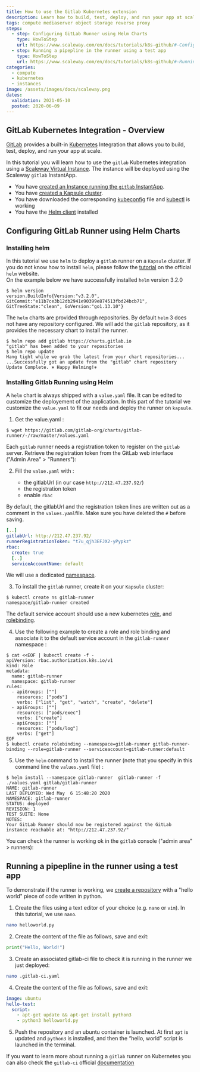 ```yaml
---
title: How to use the Gitlab Kubernetes extension
description: Learn how to build, test, deploy, and run your app at scale using the Gitlab Kubernetes integration
tags: compute mediaserver object storage reverse proxy
steps:
  - step: Configuring GitLab Runner using Helm Charts
    type: HowToStep
    url: https://www.scaleway.com/en/docs/tutorials/k8s-github/#-Configuring-GitLab-Runner-using-Helm-Charts
  - step: Running a pipepline in the runner using a test app
    type: HowToStep
    url: https://www.scaleway.com/en/docs/tutorials/k8s-github/#-Running-a-pipepline-in-the-runner-using-a-test-app
categories:
  - compute
  - kubernetes
  - instances
image: /assets/images/docs/scaleway.png
dates:
  validation: 2021-05-10
  posted: 2020-06-09
---
```


## GitLab Kubernetes Integration - Overview

[GitLab](https://about.gitlab.com/) provides a built-in [Kubernetes](https://kubernetes.io) Integration that allows you to build, test, deploy, and run your app at scale.

In this tutorial you will learn how to use the `gitlab` Kubernetes integration using a [Scaleway Virtual Instance](https://www.scaleway.com/en/virtual-instances/).
The instance will be deployed using the Scaleway `gitlab` InstantApp.

<Message type="requirement">

- You have [created an Instance running the `gitlab` InstantApp](/tutorials/gitlab-instant-app).
- You have [created a Kapsule cluster](/compute/kubernetes/how-to/create-cluster/).
- You have downloaded the corresponding [kubeconfig](/compute/kubernetes/how-to/edit-cluster/) file and [kubectl](/compute/kubernetes/how-to/connect-cluster-kubectl/) is working
- You have the [Helm client](https://helm.sh/docs/intro/install/) installed

</Message>

## Configuring GitLab Runner using Helm Charts

### Installing helm

In this tutorial we use `helm` to deploy a `gitlab` runner on a `Kapsule` cluster.
If you do not know how to install `helm`, please follow the [tutorial](https://helm.sh/docs/intro/install/) on the official `helm` website.  
On the example below we have successfully installed `helm` version 3.2.0

```
$ helm version
version.BuildInfo{Version:"v3.2.0", GitCommit:"e11b7ce3b12db2941e90399e874513fbd24bcb71", GitTreeState:"clean", GoVersion:"go1.13.10"}
```

The `helm` charts are provided through repositories. By default `helm` 3 does not have any repository configured.
We will add the `gitlab` repository, as it provides the necessary chart to install the runner.

```
$ helm repo add gitlab https://charts.gitlab.io
"gitlab" has been added to your repositories
$ helm repo update
Hang tight while we grab the latest from your chart repositories...
...Successfully got an update from the "gitlab" chart repository
Update Complete. ⎈ Happy Helming!⎈
```

### Installing Gitlab Running using Helm

A `helm` chart is always shipped with a `value.yaml` file. It can be edited to customize the deployement of the application.
In this part of the tutorial we customize the `value.yaml` to fit our needs and deploy the runner on `kapsule`.

1. Get the value.yaml :

  ```
  $ wget https://gitlab.com/gitlab-org/charts/gitlab-runner/-/raw/master/values.yaml
  ```

  Each `gitlab` runner needs a registration token to register on the `gitlab` server.
  Retrieve the registration token from the GitLab web interface ("Admin Area" > "Runners"):

  <Lightbox src="scaleway-token.png" alt="" />

2. Fill the `value.yaml` with :

    - the gitlabUrl (in our case `http://212.47.237.92/`)
    - the registration token
    - enable `rbac`

  <Message type="note"> 
  
  By default, the gitlabUrl and the registration token lines are written out as a comment in the `values.yaml`file. Make sure you have deleted the `#` before saving.

  </Message>

  ```yaml
  [..]
  gitlabUrl: http://212.47.237.92/
  runnerRegistrationToken: "t7u_qjh3EFJX2-yPypkz"
  rbac:
    create: true
    [..]
    serviceAccountName: default
  ```

  We will use a dedicated [namespace](https://kubernetes.io/docs/concepts/overview/working-with-objects/namespaces/).

3. To install the `gitlab` runner, create it on your `Kapsule` cluster:

  ```
  $ kubectl create ns gitlab-runner
  namespace/gitlab-runner created
  ```

  The default service account should use a new kubernetes [role](https://kubernetes.io/docs/reference/access-authn-authz/rbac/#role-example), and [rolebinding](https://kubernetes.io/docs/reference/access-authn-authz/rbac/#rolebinding-example).

4. Use the following example to create a role and role binding and associate it to the default service account in the `gitlab-runner` namespace :

  ```
  $ cat <<EOF | kubectl create -f -
  apiVersion: rbac.authorization.k8s.io/v1
  kind: Role
  metadata:
    name: gitlab-runner
    namespace: gitlab-runner
  rules:
    - apiGroups: [""]
      resources: ["pods"]
      verbs: ["list", "get", "watch", "create", "delete"]
    - apiGroups: [""]
      resources: ["pods/exec"]
      verbs: ["create"]
    - apiGroups: [""]
      resources: ["pods/log"]
      verbs: ["get"]
  EOF
  $ kubectl create rolebinding --namespace=gitlab-runner gitlab-runner-binding --role=gitlab-runner --serviceaccount=gitlab-runner:default
  ```

5. Use the `helm` command to install the runner (note that you specify in this command line the `values.yaml` file) :

  ```
  $ helm install --namespace gitlab-runner  gitlab-runner -f ./values.yaml gitlab/gitlab-runner
  NAME: gitlab-runner
  LAST DEPLOYED: Wed May  6 15:48:20 2020
  NAMESPACE: gitlab-runner
  STATUS: deployed
  REVISION: 1
  TEST SUITE: None
  NOTES:
  Your GitLab Runner should now be registered against the GitLab instance reachable at: "http://212.47.237.92/"
  ```

  You can check the runner is working ok in the `gitlab` console ("admin area" > runners):

  <Lightbox src="scaleway-runnerok.png" alt="" />

## Running a pipepline in the runner using a test app

To demonstrate if the runner is working, we [create a repository](https://docs.gitlab.com/ee/user/project/repository/#create-a-repository) with a "hello world" piece of code written in python.

1. Create the files using a text editor of your choice (e.g. `nano` or `vim`). In this tutorial, we use `nano`.

  ```bash
  nano helloworld.py
  ```

2. Create the content of the file as follows, save and exit:

  ```python
  print("Hello, World!")
  ```

3. Create an associated gitlab-ci file to check it is running in the runner we just deployed:

  ```bash
  nano .gitlab-ci.yaml
  ```

4. Create the content of the file as follows, save and exit:

  ```yaml
  image: ubuntu
  hello-test:
    script:
      - apt-get update && apt-get install python3
      - python3 helloworld.py
  ```

5. Push the repository and an ubuntu container is launched. At first `apt` is updated and `python3` is installed, and then the “hello, world” script is launched in the terminal.

  <Lightbox src="scaleway-job1.png" alt="" />
  <Lightbox src="scaleway-job2.png" alt="" />

  If you want to learn more about running a `gitlab` runner on Kubernetes you can also check the `gitlab-ci` official [documentation](https://docs.gitlab.com/runner/install/kubernetes.html)
